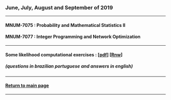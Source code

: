 ### June, July, August and September of 2019

***

<h4>MNUM-7075 : Probability and Mathematical Statistics II</h4>

<h4>MNUM-7077 : Integer Programming and Network Optimization</h4>

***

<h4>Some likelihood computational exercises :
    [[pdf](http://mynameislaure.github.io/current/likelihood.pdf)]
    [[Rnw](http://mynameislaure.github.io/current/likelihood.Rnw)]
</h4>
<h5>(questions in *brazilian portuguese* and answers in *english*)</h5>

***

<h4>[Return to main page](http://mynameislaure.github.io)</h4>

***